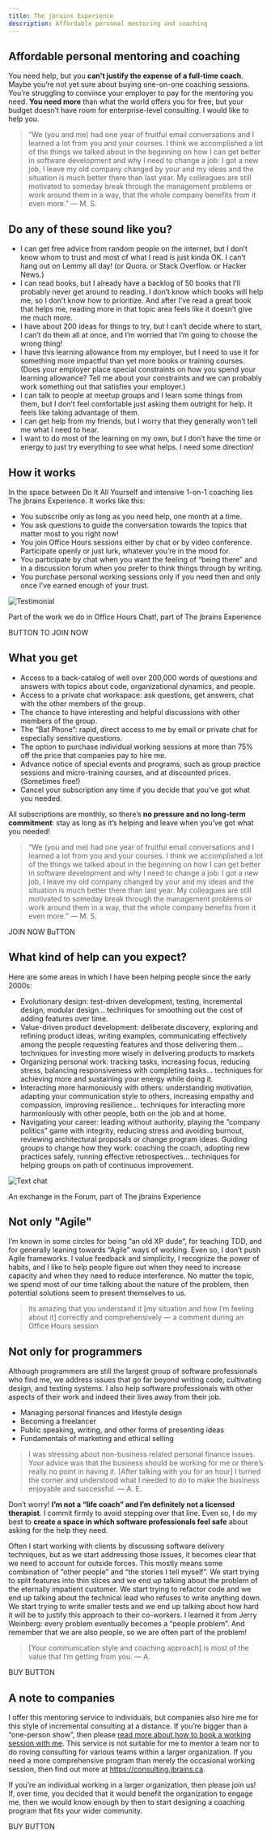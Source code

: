 ```yaml
---
title: The jbrains Experience
description: Affordable personal mentoring and coaching
---
```


## Affordable personal mentoring and coaching

You need help, but you **can’t justify the expense of a full-time coach**. Maybe you’re not yet sure about buying one-on-one coaching sessions. You’re struggling to convince your employer to pay for the mentoring you need. **You need more** than what the world offers you for free, but your budget doesn’t have room for enterprise-level consulting. I would like to help you.

> “We (you and me) had one year of fruitful email conversations and I learned a lot from you and your courses. I think we accomplished a lot of the things we talked about in the beginning on how I can get better in software development and why I need to change a job: I got a new job, I leave my old company changed by your and my ideas and the situation is much better there than last year. My colleagues are still motivated to someday break through the management problems or work around them in a way, that the whole company benefits from it even more.” — M. S.

## Do any of these sound like you?

- I can get free advice from random people on the internet, but I don’t know whom to trust and most of what I read is just kinda OK. I can’t hang out on Lemmy all day! (or Quora. or Stack Overflow. or Hacker News.)
- I can read books, but I already have a backlog of 50 books that I’ll probably never get around to reading. I don’t know which books will help me, so I don’t know how to prioritize. And after I’ve read a great book that helps me, reading more in that topic area feels like it doesn’t give me much more.
- I have about 200 ideas for things to try, but I can’t decide where to start, I can’t do them all at once, and I’m worried that I’m going to choose the wrong thing!
- I have this learning allowance from my employer, but I need to use it for something more impactful than yet more books or training courses. (Does your employer place special constraints on how you spend your learning allowance? Tell me about your constraints and we can probably work something out that satisfies your employer.)
- I can talk to people at meetup groups and I learn some things from them, but I don’t feel comfortable just asking them outright for help. It feels like taking advantage of them.
- I can get help from my friends, but I worry that they generally won’t tell me what I need to hear.
- I want to do most of the learning on my own, but I don’t have the time or energy to just try everything to see what helps. I need some direction!

## How it works

In the space between Do It All Yourself and intensive 1-on-1 coaching lies The jbrains Experience. It works like this:

- You subscribe only as long as you need help, one month at a time.
- You ask questions to guide the conversation towards the topics that matter most to you right now!
- You join Office Hours sessions either by chat or by video conference. Participate openly or just lurk, whatever you’re in the mood for.
- You participate by chat when you want the feeling of “being there” and in a discussion forum when you prefer to think things through by writing.
- You purchase personal working sessions only if you need then and only once I’ve earned enough of your trust.

![Testimonial](../../assets/ivett-ordog-testimonial.png)

Part of the work we do in Office Hours Chat!, part of The jbrains Experience

BUTTON TO JOIN NOW

## What you get

- Access to a back-catalog of well over 200,000 words of questions and answers with topics about code, organizational dynamics, and people.
- Access to a private chat workspace: ask questions, get answers, chat with the other members of the group.
- The chance to have interesting and helpful discussions with other members of the group.
- The “Bat Phone”: rapid, direct access to me by email or private chat for especially sensitive questions.
- The option to purchase individual working sessions at more than 75% off the price that companies pay to hire me.
- Advance notice of special events and programs, such as group practice sessions and micro-training courses, and at discounted prices. (Sometimes free!)
- Cancel your subscription any time if you decide that you’ve got what you needed.

All subscriptions are monthly, so there’s **no pressure and no long-term commitment**: stay as long as it’s helping and leave when you’ve got what you needed!

> “We (you and me) had one year of fruitful email conversations and I learned a lot from you and your courses. I think we accomplished a lot of the things we talked about in the beginning on how I can get better in software development and why I need to change a job: I got a new job, I leave my old company changed by your and my ideas and the situation is much better there than last year. My colleagues are still motivated to someday break through the management problems or work around them in a way, that the whole company benefits from it even more.” — M. S.

JOIN NOW BuTTON

## What kind of help can you expect?

Here are some areas in which I have been helping people since the early 2000s:

- Evolutionary design: test-driven development, testing, incremental design, modular design… techniques for smoothing out the cost of adding features over time.
- Value-driven product development: deliberate discovery, exploring and refining product ideas, writing examples, communicating effectively among the people requesting features and those delivering them… techniques for investing more wisely in delivering products to markets
- Organizing personal work: tracking tasks, increasing focus, reducing stress, balancing responsiveness with completing tasks… techniques for achieving more and sustaining your energy while doing it.
- Interacting more harmoniously with others: understanding motivation, adapting your communication style to others, increasing empathy and compassion, improving resilience… techniques for interacting more harmoniously with other people, both on the job and at home.
- Navigating your career: leading without authority, playing the “company politics” game with integrity, reducing stress and avoiding burnout, reviewing architectural proposals or change program ideas.
Guiding groups to change how they work: coaching the coach, adopting new practices safely, running effective retrospectives… techniques for helping groups on path of continuous improvement.

![Text chat](../../assets/hit-the-nail-on-the-head-640w.png)

An exchange in the Forum, part of The jbrains Experience

## Not only "Agile"

I’m known in some circles for being “an old XP dude”, for teaching TDD, and for generally leaning towards “Agile” ways of working. Even so, I don’t push Agile frameworks. I value feedback and simplicity, I recognize the power of habits, and I like to help people figure out when they need to increase capacity and when they need to reduce interference. No matter the topic, we spend most of our time talking about the nature of the problem, then potential solutions seem to present themselves to us.

> its amazing that you understand it [my situation and how I’m feeling about it] correctly and comprehensively — a comment during an Office Hours session

## Not only for programmers

Although programmers are still the largest group of software professionals who find me, we address issues that go far beyond writing code, cultivating design, and testing systems. I also help software professionals with other aspects of their work and indeed their lives away from their job.

- Managing personal finances and lifestyle design
- Becoming a freelancer
- Public speaking, writing, and other forms of presenting ideas
- Fundamentals of marketing and ethical selling

> I was stressing about non-business related personal finance issues. Your advice was that the business should be working for me or there’s really no point in having it. [After talking with you for an hour] I turned the corner and understood what I needed to do to make the business enjoyable and successful. — A. E.

Don’t worry! **I’m not a “life coach” and I’m definitely not a licensed therapist**. I commit firmly to avoid stepping over that line. Even so, I do my best to **create a space in which software professionals feel safe** about asking for the help they need.

Often I start working with clients by discussing software delivery techniques, but as we start addressing those issues, it becomes clear that we need to account for outside forces. This mostly means some combination of “other people” and “the stories I tell myself”. We start trying to split features into thin slices and we end up talking about the problem of the eternally impatient customer. We start trying to refactor code and we end up talking about the technical lead who refuses to write anything down. We start trying to write smaller tests and we end up talking about how hard it will be to justify this approach to their co-workers. I learned it from Jerry Weinberg: every problem eventually becomes a “people problem”. And remember that we are also people, so we are often part of the problem!

> [Your communication style and coaching approach] is most of the value that I’m getting from you. — A. 

BUY BUTTON

## A note to companies 

I offer this mentoring service to individuals, but companies also hire me for this style of incremental consulting at a distance. If you’re bigger than a “one-person show”, then please [read more about how to book a working session with me](https://book.jbrains.ca). This service is not suitable for me to mentor a team nor to do roving consulting for various teams within a larger organization. If you need a more comprehensive program than merely the occasional working session, then find out more at https://consulting.jbrains.ca.

If you’re an individual working in a larger organization, then please join us! If, over time, you decided that it would benefit the organization to engage me, then we would know enough by then to start designing a coaching program that fits your wider community.

BUY BUTTON